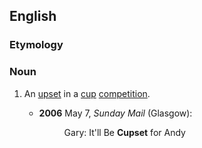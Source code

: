 ==English==

===Etymology===
{{blend|cup|upset|lang=en}}

===Noun===
{{en-noun}}

# {{context|sports|British|slang|lang=en}} An [[upset]] in a [[cup]] [[competition]]. 
#*'''2006''' May 7, ''Sunday Mail'' (Glasgow):
#*:Gary: It'll Be '''Cupset''' for Andy